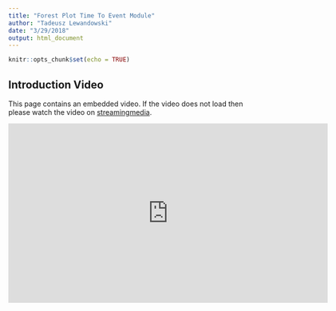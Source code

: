 ```yaml
---
title: "Forest Plot Time To Event Module"
author: "Tadeusz Lewandowski"
date: "3/29/2018"
output: html_document
---
```


```r
knitr::opts_chunk$set(echo = TRUE)
```

## Introduction Video

This page contains an embedded video. If the video does not load then please
watch the video on
[streamingmedia](https://streamingmedia.roche.com/media/Forest+Plot+Time+To+Event+Teal+Module/1_vropwj8y).

<iframe id="kmsembed-1_vropwj8y" width="640" height="360" src="https://streamingmedia.roche.com/embed/secure/iframe/entryId/1_vropwj8y/uiConfId/38807381" class="kmsembed" allowfullscreen webkitallowfullscreen mozAllowFullScreen frameborder="0" title="Kaltura Player"></iframe>

